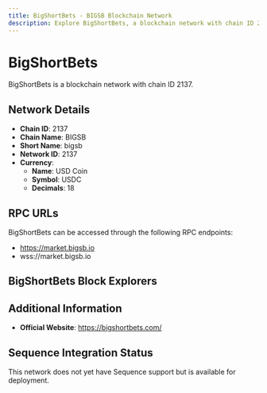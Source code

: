 ```yaml
--- 
title: BigShortBets - BIGSB Blockchain Network
description: Explore BigShortBets, a blockchain network with chain ID 2137. Learn about its native currency, USD Coin, and how to interact with the network.
---
```


# BigShortBets

BigShortBets is a blockchain network with chain ID 2137.

## Network Details

- **Chain ID**: 2137
- **Chain Name**: BIGSB
- **Short Name**: bigsb
- **Network ID**: 2137
- **Currency**: 
  - **Name**: USD Coin
  - **Symbol**: USDC
  - **Decimals**: 18

## RPC URLs

BigShortBets can be accessed through the following RPC endpoints:

- https://market.bigsb.io
- wss://market.bigsb.io

## BigShortBets Block Explorers



## Additional Information

- **Official Website**: https://bigshortbets.com/

## Sequence Integration Status

This network does not yet have Sequence support but is available for deployment.
